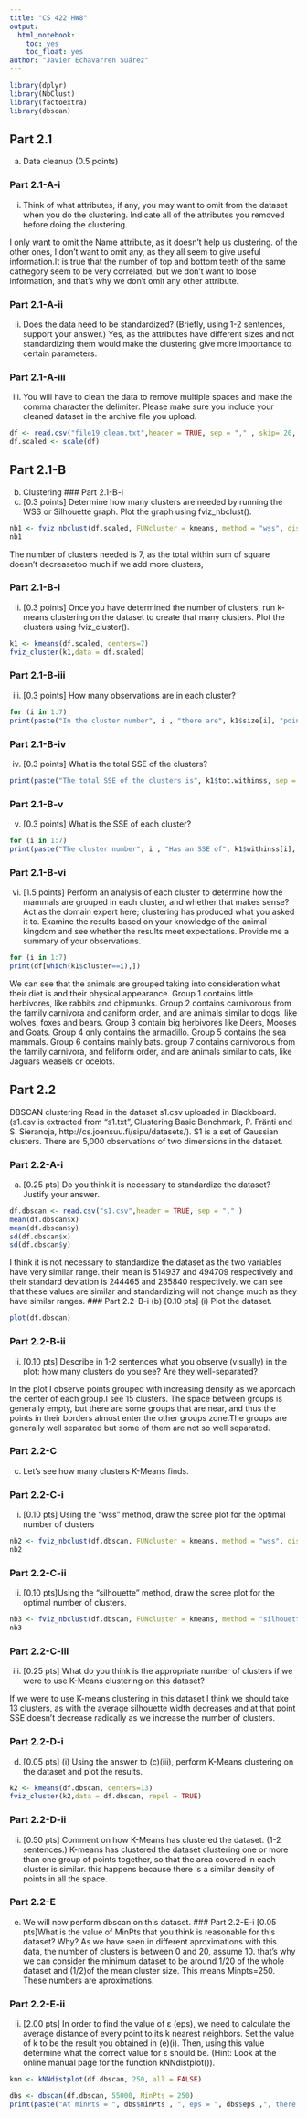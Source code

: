 ---
title: "CS 422 HW8"
output:
  html_notebook:
    toc: yes
    toc_float: yes
author: "Javier Echavarren Suárez"
---

```{r}
library(dplyr)
library(NbClust)
library(factoextra)
library(dbscan)

```
## Part 2.1
(a) Data cleanup (0.5 points)

### Part 2.1-A-i
(i) Think of what attributes, if any, you may want to omit from the dataset when you do the clustering. Indicate
all of the attributes you removed before doing the clustering.

I only want to omit the Name attribute, as it doesn't help us clustering. of the other ones, I don't want to omit any, as they all seem to give useful information.It is true that the number of top and bottom teeth of the same cathegory seem to be very correlated, but we don't want to loose information, and that's why we don't omit any other attribute.

### Part 2.1-A-ii
(ii) Does the data need to be standardized? (Briefly, using 1-2 sentences, support your answer.)
Yes, as the attributes have different sizes and not standardizing them would make the clustering give more importance to certain parameters.

### Part 2.1-A-iii
(iii) You will have to clean the data to remove multiple spaces and make the comma character the delimiter.
Please make sure you include your cleaned dataset in the archive file you upload.

```{r}
df <- read.csv("file19_clean.txt",header = TRUE, sep = "," , skip= 20, row.names = 1)
df.scaled <- scale(df)

```
## Part 2.1-B
(b) Clustering
### Part 2.1-B-i
(i) [0.3 points] Determine how many clusters are needed by running the WSS or Silhouette graph. Plot the graph using fviz_nbclust().
```{r}
nb1 <- fviz_nbclust(df.scaled, FUNcluster = kmeans, method = "wss", diss = NULL, k.max = 10, nboot = 100, verbose = interactive(), barfill = "steelblue", barcolor = "steelblue", linecolor = "steelblue", print.summary = TRUE )
nb1
```
The number of clusters needed is 7, as the total within sum of square doesn't decreasetoo much if we add more clusters,

### Part 2.1-B-i
(ii) [0.3 points] Once you have determined the number of clusters, run k-means clustering on the dataset to create that many clusters. Plot the clusters using fviz_cluster().
```{r}
k1 <- kmeans(df.scaled, centers=7)
fviz_cluster(k1,data = df.scaled)
```

### Part 2.1-B-iii
(iii) [0.3 points] How many observations are in each cluster?
```{r}
for (i in 1:7)
print(paste("In the cluster number", i , "there are", k1$size[i], "points", sep = " ", collapse = NULL))
```

### Part 2.1-B-iv
(iv) [0.3 points] What is the total SSE of the clusters?
```{r}
print(paste("The total SSE of the clusters is", k1$tot.withinss, sep = " ", collapse = NULL))
```

### Part 2.1-B-v
(v) [0.3 points] What is the SSE of each cluster?
```{r}
for (i in 1:7)
print(paste("The cluster number", i , "Has an SSE of", k1$withinss[i], sep = " ", collapse = NULL))
```
### Part 2.1-B-vi
(vi) [1.5 points] Perform an analysis of each cluster to determine how the mammals are grouped in each cluster, and whether that makes sense? Act as the domain expert here; clustering has produced what you asked it to. Examine the results based on your knowledge of the animal kingdom and see whether the results meet expectations. Provide me a summary of your observations.
```{r}
for (i in 1:7)
print(df[which(k1$cluster==i),])
```
We can see that the animals are grouped taking into consideration what their diet is and their physical appearance.
Group 1 contains little herbivores, like rabbits and chipmunks.
Group 2 contains carnivorous from the family carnivora and caniform order, and are animals similar to dogs, like wolves, foxes and bears.
Group 3 contain big herbivores like Deers, Mooses and Goats.
Group 4 only contains the armadillo.
Group 5 contains the sea mammals.
Group 6 contains mainly bats.
group 7 contains carnivorous from the family carnivora, and feliform order, and are animals similar to cats, like Jaguars weasels or ocelots.

## Part 2.2
DBSCAN clustering
Read in the dataset s1.csv uploaded in Blackboard. (s1.csv is extracted from “s1.txt”, Clustering Basic Benchmark, P. Fränti and S. Sieranoja, http://cs.joensuu.fi/sipu/datasets/). S1 is a set of Gaussian clusters.
There are 5,000 observations of two dimensions in the dataset.

### Part 2.2-A-i
(a) [0.25 pts] Do you think it is necessary to standardize the dataset? Justify your answer.
```{r}
df.dbscan <- read.csv("s1.csv",header = TRUE, sep = "," )
mean(df.dbscan$x)
mean(df.dbscan$y)
sd(df.dbscan$x)
sd(df.dbscan$y)

```
I think it is not necessary to standardize the dataset as the two variables have very similar range. their mean is 514937 and 494709 respectively and their standard deviation is 244465 and 235840 respectively.
we can see that these values are similar and standardizing will not change much as they have similar ranges.
### Part 2.2-B-i
(b) [0.10 pts] (i) Plot the dataset.
```{r}
plot(df.dbscan)
```

### Part 2.2-B-ii
(ii) [0.10 pts] Describe in 1-2 sentences what you observe (visually) in the plot: how many clusters do you see?
Are they well-separated?

In the plot I observe points grouped with increasing density as we approach the center of each group.I see 15 clusters. The space between groups is generally empty, but there are some groups that are near, and thus the points in their borders almost enter the other groups zone.The groups are generally well separated but some of them are not so well separated.

### Part 2.2-C
(c) Let’s see how many clusters K-Means finds.

### Part 2.2-C-i
(i) [0.10 pts] Using the “wss” method, draw the scree plot for the optimal number of clusters
```{r}
nb2 <- fviz_nbclust(df.dbscan, FUNcluster = kmeans, method = "wss", diss = NULL, k.max = 20, nboot = 100, verbose = interactive(), barfill = "steelblue", barcolor = "steelblue", linecolor = "steelblue", print.summary = TRUE )
nb2
```

### Part 2.2-C-ii
(ii) [0.10 pts]Using the “silhouette” method, draw the scree plot for the optimal number of clusters.
```{r}
nb3 <- fviz_nbclust(df.dbscan, FUNcluster = kmeans, method = "silhouette", diss = NULL, k.max = 20, nboot = 100, verbose = interactive(), barfill = "steelblue", barcolor = "steelblue", linecolor = "steelblue", print.summary = TRUE )
nb3
```

### Part 2.2-C-iii
(iii) [0.25 pts] What do you think is the appropriate number of clusters if we were to use K-Means clustering on
this dataset?

If we were to use K-means clustering in this dataset I think we should take 13 clusters, as with the average silhouette width decreases and at that point SSE doesn't decrease radically as we increase the number of clusters.

### Part 2.2-D-i
(d) [0.05 pts] (i) Using the answer to (c)(iii), perform K-Means clustering on the dataset and plot the results.

```{r}
k2 <- kmeans(df.dbscan, centers=13)
fviz_cluster(k2,data = df.dbscan, repel = TRUE)
```
### Part 2.2-D-ii
(ii) [0.50 pts] Comment on how K-Means has clustered the dataset. (1-2 sentences.)
K-means has clustered the dataset clustering one or more than one group of points together, so that the area covered in each cluster is similar. this happens because there is a similar density of points in all the space.

### Part 2.2-E
(e) We will now perform dbscan on this dataset.
### Part 2.2-E-i
[0.05 pts]What is the value of MinPts that you think is reasonable for this dataset? Why?
As we have seen in different aproximations with this data, the number of clusters is between 0 and 20, assume 10. that's why we can consider the minimum dataset to be around 1/20 of the whole dataset and (1/2)of the mean cluster size. This means Minpts=250. These numbers are aproximations.

### Part 2.2-E-ii
(ii) [2.00 pts] In order to find the value of ɛ (eps), we need to calculate the average distance of every point to its
k nearest neighbors. Set the value of k to be the result you obtained in (e)(i). Then, using this value determine
what the correct value for ɛ should be. (Hint: Look at the online manual page for the function kNNdistplot()).

```{r}
knn <- kNNdistplot(df.dbscan, 250, all = FALSE)
```


```{r}
dbs <- dbscan(df.dbscan, 55000, MinPts = 250)
print(paste("At minPts = ", dbs$minPts , ", eps = ", dbs$eps ,", there are ", range(dbs$cluster)[2], " clusters." , sep = "", collapse = NULL))
```